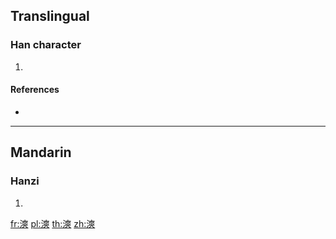 {{character info/new}}
==Translingual==

===Han character===
{{Han char|rn=85|rad=水|as=11|sn=14|four=34134|canj=EKKK}}

# {{defn|Han|sort=水11}}

====References====
* {{Han ref|kx=0648.010|dkj=18181|dj=1057.150|hdz=31720.070|uh=6F3A|ud=28474|bh=E2B4|bd=58036}}

----

==Mandarin==

===Hanzi===
{{cmn-hanzi|pin=[[chuǎng]] ([[chuang3]])|wg=ch'uang<sup>3</sup>}}

# {{defn|lang=cmn|sort=水11}}

[[fr:漺]]
[[pl:漺]]
[[th:漺]]
[[zh:漺]]